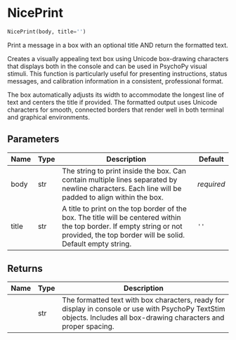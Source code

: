 # NicePrint { #DeToX.NicePrint }

```python
NicePrint(body, title='')
```

Print a message in a box with an optional title AND return the formatted text.

Creates a visually appealing text box using Unicode box-drawing characters that
displays both in the console and can be used in PsychoPy visual stimuli. This
function is particularly useful for presenting instructions, status messages,
and calibration information in a consistent, professional format.

The box automatically adjusts its width to accommodate the longest line of text
and centers the title if provided. The formatted output uses Unicode characters
for smooth, connected borders that render well in both terminal and graphical
environments.

## Parameters {.doc-section .doc-section-parameters}

| Name   | Type   | Description                                                                                                                                                                           | Default    |
|--------|--------|---------------------------------------------------------------------------------------------------------------------------------------------------------------------------------------|------------|
| body   | str    | The string to print inside the box. Can contain multiple lines separated by newline characters. Each line will be padded to align within the box.                                     | _required_ |
| title  | str    | A title to print on the top border of the box. The title will be centered within the top border. If empty string or not provided, the top border will be solid. Default empty string. | `''`       |

## Returns {.doc-section .doc-section-returns}

| Name   | Type   | Description                                                                                                                                                         |
|--------|--------|---------------------------------------------------------------------------------------------------------------------------------------------------------------------|
|        | str    | The formatted text with box characters, ready for display in console or use with PsychoPy TextStim objects. Includes all box-drawing characters and proper spacing. |